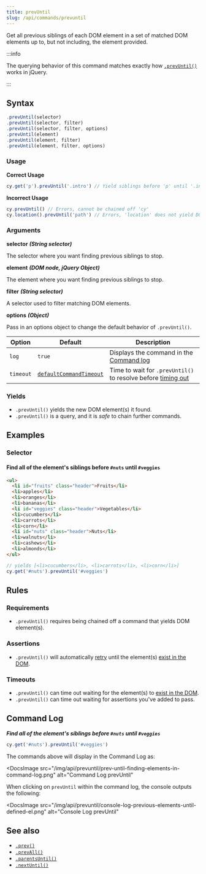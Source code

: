 ```yaml
---
title: prevUntil
slug: /api/commands/prevuntil
---
```


Get all previous siblings of each DOM element in a set of matched DOM elements
up to, but not including, the element provided.

:::info

The querying behavior of this command matches exactly how
[`.prevUntil()`](http://api.jquery.com/prevUntil) works in jQuery.

:::

## Syntax

```javascript
.prevUntil(selector)
.prevUntil(selector, filter)
.prevUntil(selector, filter, options)
.prevUntil(element)
.prevUntil(element, filter)
.prevUntil(element, filter, options)
```

### Usage

**<Icon name="check-circle" color="green" /> Correct Usage**

```javascript
cy.get('p').prevUntil('.intro') // Yield siblings before 'p' until '.intro'
```

**<Icon name="exclamation-triangle" color="red" /> Incorrect Usage**

```javascript
cy.prevUntil() // Errors, cannot be chained off 'cy'
cy.location().prevUntil('path') // Errors, 'location' does not yield DOM element
```

### Arguments

**<Icon name="angle-right" /> selector** **_(String selector)_**

The selector where you want finding previous siblings to stop.

**<Icon name="angle-right" /> element** **_(DOM node, jQuery Object)_**

The element where you want finding previous siblings to stop.

**<Icon name="angle-right" /> filter** **_(String selector)_**

A selector used to filter matching DOM elements.

**<Icon name="angle-right" /> options** **_(Object)_**

Pass in an options object to change the default behavior of `.prevUntil()`.

| Option    | Default                                                              | Description                                                                              |
| --------- | -------------------------------------------------------------------- | ---------------------------------------------------------------------------------------- |
| `log`     | `true`                                                               | Displays the command in the [Command log](/guides/core-concepts/cypress-app#Command-Log) |
| `timeout` | [`defaultCommandTimeout`](/guides/references/configuration#Timeouts) | Time to wait for `.prevUntil()` to resolve before [timing out](#Timeouts)                |

### Yields [<Icon name="question-circle"/>](/guides/core-concepts/introduction-to-cypress#Subject-Management)

- `.prevUntil()` yields the new DOM element(s) it found.
- `.prevUntil()` is a query, and it is _safe_ to chain further commands.

## Examples

### Selector

#### Find all of the element's siblings before `#nuts` until `#veggies`

```html
<ul>
  <li id="fruits" class="header">Fruits</li>
  <li>apples</li>
  <li>oranges</li>
  <li>bananas</li>
  <li id="veggies" class="header">Vegetables</li>
  <li>cucumbers</li>
  <li>carrots</li>
  <li>corn</li>
  <li id="nuts" class="header">Nuts</li>
  <li>walnuts</li>
  <li>cashews</li>
  <li>almonds</li>
</ul>
```

```javascript
// yields [<li>cucumbers</li>, <li>carrots</li>, <li>corn</li>]
cy.get('#nuts').prevUntil('#veggies')
```

## Rules

### Requirements [<Icon name="question-circle"/>](/guides/core-concepts/introduction-to-cypress#Chains-of-Commands)

- `.prevUntil()` requires being chained off a command that yields DOM
  element(s).

### Assertions [<Icon name="question-circle"/>](/guides/core-concepts/introduction-to-cypress#Assertions)

- `.prevUntil()` will automatically [retry](/guides/core-concepts/retry-ability)
  until the element(s)
  [exist in the DOM](/guides/core-concepts/introduction-to-cypress#Default-Assertions).

### Timeouts [<Icon name="question-circle"/>](/guides/core-concepts/introduction-to-cypress#Timeouts)

- `.prevUntil()` can time out waiting for the element(s) to
  [exist in the DOM](/guides/core-concepts/introduction-to-cypress#Default-Assertions).
- `.prevUntil()` can time out waiting for assertions you've added to pass.

## Command Log

**_Find all of the element's siblings before `#nuts` until `#veggies`_**

```javascript
cy.get('#nuts').prevUntil('#veggies')
```

The commands above will display in the Command Log as:

<DocsImage
  src="/img/api/prevuntil/prev-until-finding-elements-in-command-log.png"
  alt="Command Log prevUntil"
></DocsImage>

When clicking on `prevUntil` within the command log, the console outputs the
following:

<DocsImage
  src="/img/api/prevuntil/console-log-previous-elements-until-defined-el.png"
  alt="Console Log prevUntil"
></DocsImage>

## See also

- [`.prev()`](/api/commands/prev)
- [`.prevAll()`](/api/commands/prevall)
- [`.parentsUntil()`](/api/commands/parentsuntil)
- [`.nextUntil()`](/api/commands/nextuntil)
